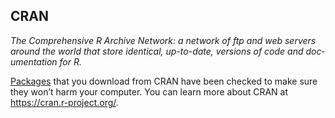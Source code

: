 ## CRAN

<div class="translation" lang="en">

<dfn>The Comprehensive R Archive Network: a network of ftp and web servers around the world that store identical, up-to-date, versions of code and documentation for R.</dfn>

[Packages](p.html#package) that you download from CRAN have been checked to make sure they won't harm your computer. You can learn more about CRAN at <https://cran.r-project.org/>{target="_blank"}.

</div>
